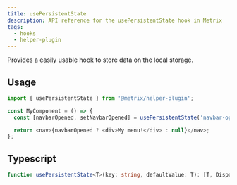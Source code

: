 ```yaml
---
title: usePersistentState
description: API reference for the usePersistentState hook in Metrix
tags:
  - hooks
  - helper-plugin
---
```


Provides a easily usable hook to store data on the local storage.

## Usage

```js
import { usePersistentState } from '@metrix/helper-plugin';

const MyComponent = () => {
  const [navbarOpened, setNavbarOpened] = usePersistentState('navbar-open', true);

  return <nav>{navbarOpened ? <div>My menu!</div> : null}</nav>;
};
```

## Typescript

```ts
function usePersistentState<T>(key: string, defaultValue: T): [T, Dispatch<SetStateAction<T>>];
```
